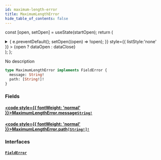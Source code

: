 ```yaml
---
id: maximum-length-error
title: MaximumLengthError
hide_table_of_contents: false
---
```






const [open, setOpen] = useState(startOpen);
return (
<details {...(open ? { open: true } : {})} className="details" style={{ border:'none', boxShadow:'none', background:'var(--ifm-background-color)' }}>
<summary
onClick={(e) => {
e.preventDefault();
setOpen((open) => !open);
}}
style={{ listStyle:'none' }} >
{open ? dataOpen : dataClose}
</summary>
{open && children}
</details>
);
};

No description

```graphql
type MaximumLengthError implements FieldError {
  message: String!
  path: [String!]!
}
```

### Fields

#### [<code style={{ fontWeight: 'normal' }}>MaximumLengthError.<b>message</b></code>](#)<Bullet />[`String!`](../../../docs/schema/scalars/string) <Badge class="secondary" text="non-null"/> <Badge class="secondary" text="scalar"/>

>

#### [<code style={{ fontWeight: 'normal' }}>MaximumLengthError.<b>path</b></code>](#)<Bullet />[`[String!]!`](../../../docs/schema/scalars/string) <Badge class="secondary" text="non-null"/> <Badge class="secondary" text="scalar"/>

>

### Interfaces

#### [`FieldError`](../../../docs/schema/interfaces/field-error) <Badge class="secondary" text="interface"/>

>
